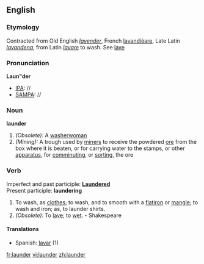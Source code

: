 ==English==

===Etymology===
Contracted from Old English ''[[lavender]]'', French [[lavandièare]], Late Latin ''[[lavandena]]'', from Latin ''[[lavare]]'' to wash. See [[lave]]

===Pronunciation===
'''Laun"der '''
*[[IPA]]: //
*[[SAMPA]]: //
===Noun===
'''launder'''

#''(Obsolete):'' A [[washerwoman]]
#''(Mining):'' A trough used by [[miners]] to receive the powdered [[ore]] from the box where it is beaten, or for carrying water to the stamps, or other [[apparatus]], for [[comminuting]], or [[sorting]], the ore
===Verb===
Imperfect and past participle: '''[[Laundered]]'''<br>
Present participle: '''laundering'''
#To wash, as [[clothes]]; to wash, and to smooth with a [[flatiron]] or [[mangle]]; to wash and iron; as, to launder shirts.
#''(Obsolete):'' To [[lave]]; to [[wet]]. - Shakespeare

====Translations====

*Spanish: [[lavar]] (1)

[[fr:launder]]
[[vi:launder]]
[[zh:launder]]
